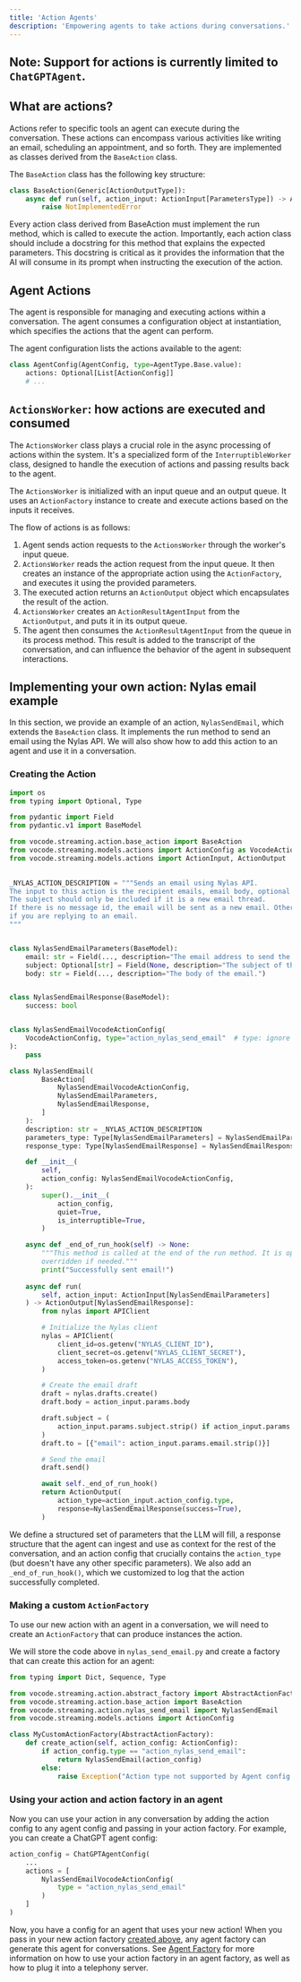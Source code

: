 ```yaml
---
title: 'Action Agents'
description: 'Empowering agents to take actions during conversations.'
---
```


## Note: Support for actions is currently limited to `ChatGPTAgent`.

## What are actions?

Actions refer to specific tools an agent can execute during the conversation. These actions can encompass various activities like writing an email,
scheduling an appointment, and so forth. They are implemented as classes derived from the `BaseAction` class.

The `BaseAction` class has the following key structure:

```python
class BaseAction(Generic[ActionOutputType]):
    async def run(self, action_input: ActionInput[ParametersType]) -> ActionOutput[ResponseType]:
        raise NotImplementedError
```

Every action class derived from BaseAction must implement the run method, which is called to execute the action.
Importantly, each action class should include a docstring for this method that explains the expected parameters.
This docstring is critical as it provides the information that the AI will consume in its prompt when instructing the execution of the action.

## Agent Actions

The agent is responsible for managing and executing actions within a conversation. The agent consumes a configuration object at instantiation,
which specifies the actions that the agent can perform.

The agent configuration lists the actions available to the agent:

```python
class AgentConfig(AgentConfig, type=AgentType.Base.value):
    actions: Optional[List[ActionConfig]]
    # ...
```

## `ActionsWorker`: how actions are executed and consumed

The `ActionsWorker` class plays a crucial role in the async processing of actions within the system. It's a specialized form of the `InterruptibleWorker` class,
designed to handle the execution of actions and passing results back to the agent.

The `ActionsWorker` is initialized with an input queue and an output queue. It uses an `ActionFactory` instance to create and execute actions based on the inputs it receives.

The flow of actions is as follows:

1. Agent sends action requests to the `ActionsWorker` through the worker's input queue.
2. `ActionsWorker` reads the action request from the input queue. It then creates an instance of the appropriate action using the `ActionFactory`, and executes it using the provided parameters.
3. The executed action returns an `ActionOutput` object which encapsulates the result of the action.
4. `ActionsWorker` creates an `ActionResultAgentInput` from the `ActionOutput`, and puts it in its output queue.
5. The agent then consumes the `ActionResultAgentInput` from the queue in its process method. This
   result is added to the transcript of the conversation, and can influence the behavior of the agent in subsequent interactions.

## Implementing your own action: Nylas email example

In this section, we provide an example of an action, `NylasSendEmail`, which extends the `BaseAction` class. It implements the run method to send an email using the Nylas API.
We will also show how to add this action to an agent and use it in a conversation.

### Creating the Action
```python
import os
from typing import Optional, Type

from pydantic import Field
from pydantic.v1 import BaseModel

from vocode.streaming.action.base_action import BaseAction
from vocode.streaming.models.actions import ActionConfig as VocodeActionConfig
from vocode.streaming.models.actions import ActionInput, ActionOutput

    
_NYLAS_ACTION_DESCRIPTION = """Sends an email using Nylas API.
The input to this action is the recipient emails, email body, optional subject.
The subject should only be included if it is a new email thread.
If there is no message id, the email will be sent as a new email. Otherwise, it will be sent as a reply to the given message. Make sure to include the previous message_id
if you are replying to an email.
"""


class NylasSendEmailParameters(BaseModel):
    email: str = Field(..., description="The email address to send the email to.")
    subject: Optional[str] = Field(None, description="The subject of the email.")
    body: str = Field(..., description="The body of the email.")


class NylasSendEmailResponse(BaseModel):
    success: bool


class NylasSendEmailVocodeActionConfig(
    VocodeActionConfig, type="action_nylas_send_email"  # type: ignore
):
    pass

class NylasSendEmail(
        BaseAction[
            NylasSendEmailVocodeActionConfig,
            NylasSendEmailParameters,
            NylasSendEmailResponse,
        ]
    ):
    description: str = _NYLAS_ACTION_DESCRIPTION
    parameters_type: Type[NylasSendEmailParameters] = NylasSendEmailParameters
    response_type: Type[NylasSendEmailResponse] = NylasSendEmailResponse

    def __init__(
        self,
        action_config: NylasSendEmailVocodeActionConfig,
    ):
        super().__init__(
            action_config,
            quiet=True,
            is_interruptible=True,
        )

    async def _end_of_run_hook(self) -> None:
        """This method is called at the end of the run method. It is optional but intended to be
        overridden if needed."""
        print("Successfully sent email!")
    
    async def run(
        self, action_input: ActionInput[NylasSendEmailParameters]
    ) -> ActionOutput[NylasSendEmailResponse]:
        from nylas import APIClient

        # Initialize the Nylas client
        nylas = APIClient(
            client_id=os.getenv("NYLAS_CLIENT_ID"),
            client_secret=os.getenv("NYLAS_CLIENT_SECRET"),
            access_token=os.getenv("NYLAS_ACCESS_TOKEN"),
        )

        # Create the email draft
        draft = nylas.drafts.create()
        draft.body = action_input.params.body

        draft.subject = (
            action_input.params.subject.strip() if action_input.params.subject else "Email from Vocode"
        )
        draft.to = [{"email": action_input.params.email.strip()}]

        # Send the email
        draft.send()

        await self._end_of_run_hook()
        return ActionOutput(
            action_type=action_input.action_config.type,
            response=NylasSendEmailResponse(success=True),
        )

```
We define a structured set of parameters that the LLM will fill, a response structure that the agent can ingest and use as context for the rest of the conversation, and an action
config that crucially contains the `action_type` (but doesn't have any other specific parameters). We also add an `_end_of_run_hook()`, which we customized to log that the action successfully completed.


### Making a custom `ActionFactory`
To use our new action with an agent in a conversation, we will need to create an `ActionFactory` that can produce instances the action.


We will store the code above in `nylas_send_email.py` and create a factory that can create this action for an agent:

```python
from typing import Dict, Sequence, Type

from vocode.streaming.action.abstract_factory import AbstractActionFactory
from vocode.streaming.action.base_action import BaseAction
from vocode.streaming.action.nylas_send_email import NylasSendEmail
from vocode.streaming.models.actions import ActionConfig

class MyCustomActionFactory(AbstractActionFactory):
    def create_action(self, action_config: ActionConfig):
        if action_config.type == "action_nylas_send_email":
            return NylasSendEmail(action_config)
        else:
            raise Exception("Action type not supported by Agent config.")
```

### Using your action and action factory in an agent

Now you can use your action in any conversation by adding the action config to any agent config and passing in your action factory. For example, you can create a ChatGPT agent config:

```python
action_config = ChatGPTAgentConfig(
    ...
    actions = [
        NylasSendEmailVocodeActionConfig(
            type = "action_nylas_send_email"
        )
    ]
)
```

Now, you have a config for an agent that uses your new action! When you pass in your new action factory [created above](#making-a-custom-actionfactory), any agent factory can generate this agent for conversations.
See [Agent Factory](/open-source/agent-factory) for more information on how to use your action factory in an agent factory, as well as how to plug it into a telephony server.
